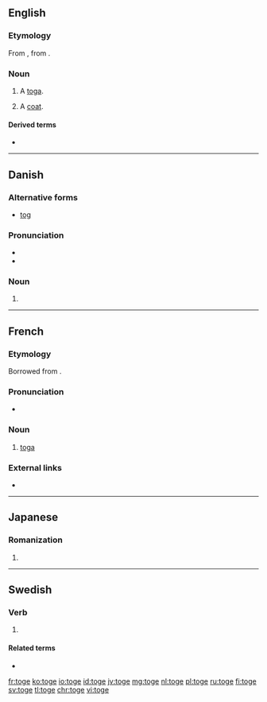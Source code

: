 ==English==

===Etymology===
From {{etyl|fr|en}} {{m|fr|toge}}, from {{etyl|la|en}} {{m|la|toga}}.

===Noun===
{{en-noun}}

# {{label|en|obsolete}} A [[toga]].
# {{label|en|cant}} A [[coat]].

====Derived terms====
* {{l|en|togemans}}

----

==Danish==

===Alternative forms===
* [[tog]]

===Pronunciation===
* {{IPA|/tɔːɡə/|[ˈtˢɔːwə]|lang=da}}
* {{homophones|tåge|lang=da}}

===Noun===
{{head|da|noun form|g=n}}

# {{plural indefinite of|tog|lang=da}}

----

==French==

===Etymology===
Borrowed from {{etyl|la|fr}} {{m|la|toga}}.

===Pronunciation===
* {{IPA|/tɔʒ/|lang=fr}}

===Noun===
{{fr-noun|f}}

# [[toga]]

===External links===
* {{R:TLFi}}

----

==Japanese==

===Romanization===
{{ja-romaji}}

# {{ja-romanization of|とげ}}

----

==Swedish==

===Verb===
{{head|sv|verb form}}

# {{label|sv|dated}} {{sv-verb-form-subjunctive|taga}}

====Related terms====
* {{l|sv|tog}}

[[fr:toge]]
[[ko:toge]]
[[io:toge]]
[[id:toge]]
[[jv:toge]]
[[mg:toge]]
[[nl:toge]]
[[pl:toge]]
[[ru:toge]]
[[fi:toge]]
[[sv:toge]]
[[tl:toge]]
[[chr:toge]]
[[vi:toge]]